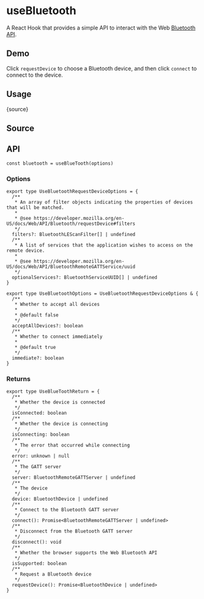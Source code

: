 # useBluetooth


<HooksType category="Browser" isSupported />

A React Hook that provides a simple API to interact with the Web [Bluetooth API](https://developer.mozilla.org/en-US/docs/Web/API/Web_Bluetooth_API).

## Demo

Click `requestDevice` to choose a Bluetooth device, and then click `connect` to connect to the device.


<App />

## Usage


<RawCode>{source}</RawCode>

## Source


<Source />

## API

```tsx
const bluetooth = useBlueTooth(options)
```

### Options

```tsx
export type UseBluetoothRequestDeviceOptions = {
  /**
   * An array of filter objects indicating the properties of devices that will be matched.
   *
   * @see https://developer.mozilla.org/en-US/docs/Web/API/Bluetooth/requestDevice#filters
   */
  filters?: BluetoothLEScanFilter[] | undefined
  /**
   * A list of services that the application wishes to access on the remote device.
   *
   * @see https://developer.mozilla.org/en-US/docs/Web/API/BluetoothRemoteGATTService/uuid
   */
  optionalServices?: BluetoothServiceUUID[] | undefined
}

export type UseBluetoothOptions = UseBluetoothRequestDeviceOptions & {
  /**
   * Whether to accept all devices
   *
   * @default false
   */
  acceptAllDevices?: boolean
  /**
   * Whether to connect immediately
   *
   * @default true
   */
  immediate?: boolean
}
```

### Returns

```tsx
export type UseBlueToothReturn = {
  /**
   * Whether the device is connected
   */
  isConnected: boolean
  /**
   * Whether the device is connecting
   */
  isConnecting: boolean
  /**
   * The error that occurred while connecting
   */
  error: unknown | null
  /**
   * The GATT server
   */
  server: BluetoothRemoteGATTServer | undefined
  /**
   * The device
   */
  device: BluetoothDevice | undefined
  /**
   * Connect to the Bluetooth GATT server
   */
  connect(): Promise<BluetoothRemoteGATTServer | undefined>
  /**
   * Disconnect from the Bluetooth GATT server
   */
  disconnect(): void
  /**
   * Whether the browser supports the Web Bluetooth API
   */
  isSupported: boolean
  /**
   * Request a Bluetooth device
   */
  requestDevice(): Promise<BluetoothDevice | undefined>
}
```
